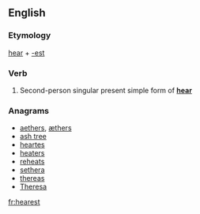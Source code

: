 ==English==

===Etymology===
[[hear]] + [[-est]]

===Verb===
{{en-verb form}}

# {{archaic}} Second-person singular present simple form of '''[[hear]]'''

===Anagrams===
* [[aethers#English|aethers]], [[æthers#English|æthers]]
* [[ash tree#English|ash tree]]
* [[heartes#English|heartes]]
* [[heaters#English|heaters]]
* [[reheats#English|reheats]]
* [[sethera#English|sethera]]
* [[thereas#English|thereas]]
* [[Theresa#English|Theresa]]

[[fr:hearest]]